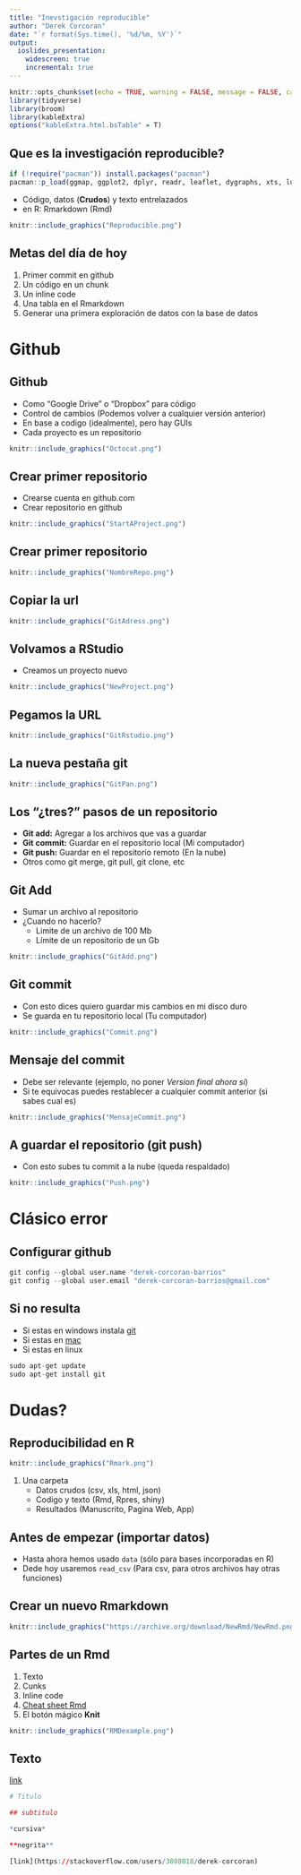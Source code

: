 ```yaml
---
title: "Inevstigación reproducible"
author: "Derek Corcoran"
date: "`r format(Sys.time(), '%d/%m, %Y')`"
output:
  ioslides_presentation:
    widescreen: true
    incremental: true
---
```


```r
knitr::opts_chunk$set(echo = TRUE, warning = FALSE, message = FALSE, cache = FALSE, tidy = TRUE, tidy.opts = list(width.cutoff = 50))
library(tidyverse)
library(broom)
library(kableExtra)
options("kableExtra.html.bsTable" = T)
```

## Que es la investigación reproducible?

```r
if (!require("pacman")) install.packages("pacman")
pacman::p_load(ggmap, ggplot2, dplyr, readr, leaflet, dygraphs, xts, lubridate, geojsonio)
```

* Código, datos (**Crudos**) y texto entrelazados
* en R: Rmarkdown (Rmd)

```r
knitr::include_graphics("Reproducible.png")
```

## Metas del día de hoy {.build}

1.  Primer commit en github
2.  Un código en un chunk
3.  Un inline code
4.  Una tabla en el Rmarkdown
5.  Generar una primera exploración de datos con la base de datos

# Github

## Github

* Como "Google Drive" o "Dropbox" para código
* Control de cambios (Podemos volver a cualquier versión anterior)
* En base a codigo (idealmente), pero hay GUIs
* Cada proyecto es un repositorio


```r
knitr::include_graphics("Octocat.png")
```

## Crear primer repositorio

- Crearse cuenta en github.com
- Crear repositorio en github

```r
knitr::include_graphics("StartAProject.png")
```

## Crear primer repositorio

```r
knitr::include_graphics("NombreRepo.png")
```

## Copiar la url

```r
knitr::include_graphics("GitAdress.png")
```

## Volvamos a RStudio

* Creamos un proyecto nuevo

```r
knitr::include_graphics("NewProject.png")
```

## Pegamos la URL 

```r
knitr::include_graphics("GitRstudio.png")
```

## La nueva pestaña git

```r
knitr::include_graphics("GitPan.png")
```

## Los "¿tres?" pasos de un repositorio 

* **Git add:** Agregar a los archivos que vas a guardar
* **Git commit:** Guardar en el repositorio local (Mi computador)
* **Git push:** Guardar en el repositorio remoto (En la nube)
* Otros como git merge, git pull, git clone, etc

## Git Add

* Sumar un archivo al repositorio
* ¿Cuando no hacerlo?
    + Limite de un archivo de 100 Mb
    + Límite de un repositorio de un Gb

```r
knitr::include_graphics("GitAdd.png")
```

## Git commit

* Con esto dices quiero guardar mis cambios en mi disco duro
* Se guarda en tu repositorio local (Tu computador)

```r
knitr::include_graphics("Commit.png")
```

## Mensaje del commit

* Debe ser relevante (ejemplo, no poner *Version final ahora si*)
* Si te equivocas puedes restablecer a cualquier commit anterior (si sabes cual es)

```r
knitr::include_graphics("MensajeCommit.png")
```

## A guardar el repositorio (git push)

* Con esto subes tu commit a la nube (queda respaldado)

```r
knitr::include_graphics("Push.png")
```

# Clásico error

## Configurar github

```r
git config --global user.name "derek-corcoran-barrios"
git config --global user.email "derek-corcoran-barrios@gmail.com"
```

## Si no resulta

* Si estas en windows instala [git](https://git-scm.com/download/win)
* Si estas en [mac](https://git-scm.com/download/mac)
* Si estas en linux 

```r
sudo apt-get update
sudo apt-get install git
```

# Dudas?

## Reproducibilidad en R

```r
knitr::include_graphics("Rmark.png")
```

1. Una carpeta
    + Datos crudos (csv, xls, html, json)
    + Codigo y texto (Rmd, Rpres, shiny)
    + Resultados (Manuscrito, Pagina Web, App)

## Antes de empezar (importar datos)

* Hasta ahora hemos usado `data` (sólo para bases incorporadas en R)
* Dede hoy usaremos `read_csv` (Para csv, para otros archivos hay otras funciones)

## Crear un nuevo Rmarkdown

```r
knitr::include_graphics("https://archive.org/download/NewRmd/NewRmd.png")
```

## Partes de un Rmd

<div class="columns-2">
  1. Texto
  2. Cunks
  3. Inline code
  4. [Cheat sheet Rmd](https://www.rstudio.com/wp-content/uploads/2015/02/rmarkdown-cheatsheet.pdf)
  5. El botón mágico **Knit**

```r
knitr::include_graphics("RMDexample.png")
```

</div>

## Texto

[link](https://stackoverflow.com/users/3808018/derek-corcoran)

```r
# Titulo

## subtitulo

*cursiva*

**negrita**

[link](https://stackoverflow.com/users/3808018/derek-corcoran)
```
